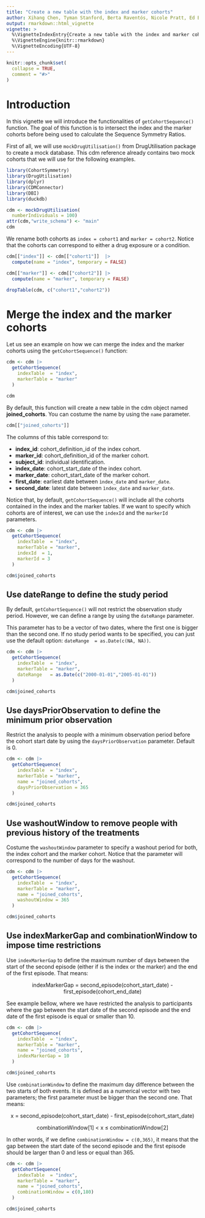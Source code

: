 ```yaml
---
title: "Create a new table with the index and marker cohorts"
author: Xihang Chen, Tyman Stanford, Berta Raventós, Nicole Pratt, Ed Burn, Martí Català, Danielle Newby, Núria Mercadé-Besora, Mike Du, Yuchen Guo, Kim Lopez, Marta Alcalde-Herraiz
output: rmarkdown::html_vignette
vignette: >
  %\VignetteIndexEntry{Create a new table with the index and marker cohorts}
  %\VignetteEngine{knitr::rmarkdown}
  %\VignetteEncoding{UTF-8}
---
```


```r
knitr::opts_chunk$set(
  collapse = TRUE,
  comment = "#>"
)
```

# Introduction

In this vignette we will introduce the functionalities of `getCohortSequence()` function. The goal of this function is to intersect the index and the marker cohorts before being used to calculate the Sequence Symmetry Ratios.

First of all, we will use `mockDrugUtilisation()` from DrugUtilisation package to create a mock database. This cdm reference already contains two mock cohorts that we will use for the following examples.

```r
library(CohortSymmetry)
library(DrugUtilisation)
library(dplyr)
library(CDMConnector)
library(DBI)
library(duckdb)

cdm <- mockDrugUtilisation(
  numberIndividuals = 100)
attr(cdm,"write_schema") <- "main"
cdm
```

We rename both cohorts as `index = cohort1` and `marker = cohort2`. Notice that the cohorts can correspond to either a drug exposure or a condition. 

```r
cdm[["index"]] <- cdm[["cohort1"]]  |> 
  compute(name = "index", temporary = FALSE)

cdm[["marker"]] <- cdm[["cohort2"]] |> 
  compute(name = "marker", temporary = FALSE)

dropTable(cdm, c("cohort1","cohort2"))
```

# Merge the index and the marker cohorts

Let us see an example on how we can merge the index and the marker cohorts using the `getCohortSequence()` function:

```r
cdm <- cdm |>
  getCohortSequence(
    indexTable  = "index",
    markerTable = "marker"
  )

cdm
```

By default, this function will create a new table in the cdm object named **joined_cohorts**. You can costume the name by using the `name` parameter.

```r
cdm[["joined_cohorts"]]
```

The columns of this table correspond to:

-   **index_id**: cohort_definition_id of the index cohort.
-   **marker_id**: cohort_definition_id of the marker cohort.
-   **subject_id**: individual identification.
-   **ìndex_date**: cohort_start_date of the index cohort.
-   **marker_date**: cohort_start_date of the marker cohort.
-   **first_date**: earliest date between `ìndex_date` and `marker_date`.
-   **second_date**: latest date between `ìndex_date` and `marker_date`.

Notice that, by default, `getCohortSequence()` will include all the cohorts contained in the index and the marker tables. If we want to specify which cohorts are of interest, we can use the `indexId` and the `markerId` parameters.

```r
cdm <- cdm |>
  getCohortSequence(
    indexTable  = "index",
    markerTable = "marker",
    indexId  = 1,
    markerId = 3
  )

cdm$joined_cohorts
```

## Use dateRange to define the study period

By default, `getCohortSequence()` will not restrict the observation study period. However, we can define a range by using the `dateRange` parameter.

This parameter has to be a vector of two dates, where the first one is bigger than the second one. If no study period wants to be specified, you can just use the default option: `dateRange  = as.Date(c(NA, NA))`.

```r
cdm <- cdm |>
  getCohortSequence(
    indexTable  = "index",
    markerTable = "marker",
    dateRange   = as.Date(c("2000-01-01","2005-01-01"))
  )

cdm$joined_cohorts
```

## Use daysPriorObservation to define the minimum prior observation 
Restrict the analysis to people with a minimum observation period before the cohort start date by using the `daysPriorObservation` parameter. Default is 0.
```r
cdm <- cdm |>
  getCohortSequence(
    indexTable  = "index",
    markerTable = "marker",
    name = "joined_cohorts",
    daysPriorObservation = 365
  )

cdm$joined_cohorts
```

## Use washoutWindow to remove people with previous history of the treatments

Costume the `washoutWindow` parameter to specify a washout period for both, the index cohort and the marker cohort. Notice that the parameter will correspond to the number of days for the washout.

```r
cdm <- cdm |>
  getCohortSequence(
    indexTable  = "index",
    markerTable = "marker",
    name = "joined_cohorts",
    washoutWindow = 365
  )

cdm$joined_cohorts
```

## Use indexMarkerGap and combinationWindow to impose time restrictions

Use `indexMarkerGap` to define the maximum number of days between the start of the second episode (either if is the index or the marker) and the end of the first episode. That means:

<p style="text-align:center;">indexMarkerGap = second_episode(cohort_start_date) - first_episode(cohort_end_date)</p>

See example bellow, where we have restricted the analysis to participants where the gap between the start date of the second episode and the end date of the first episode is equal or smaller than 10.
```r
cdm <- cdm |>
  getCohortSequence(
    indexTable  = "index",
    markerTable = "marker",
    name = "joined_cohorts",
    indexMarkerGap = 10
  )

cdm$joined_cohorts
```

Use `combinationWindow` to define the maximum day difference between the two starts of both events. It is defined as a numerical vector with two parameters; the first parameter must be bigger than the second one. That means:

<p style="text-align:center;"> x = second_episode(cohort_start_date) - first_episode(cohort_start_date) </p>

<p style="text-align:center;"> combinationWindow[1] $<$ x $\leq$ combinationWindow[2] </p>

In other words, if we define `combinationWindow = c(0,365)`, it means that the gap between the start date of the second episode and the first episode should be larger than 0 and less or equal than 365.

```r
cdm <- cdm |>
  getCohortSequence(
    indexTable  = "index",
    markerTable = "marker",
    name = "joined_cohorts",
    combinationWindow = c(0,180)
  )

cdm$joined_cohorts
```

